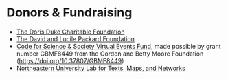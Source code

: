 
<Layout pageTitle="Funding" sidebarLinks={AboutSidebarLinks} activeHeaderLink="About">

# Donors & Fundraising
<InfoCard 
    title="Card Title"
    description='This is where you put your card description'
    link='https://www.google.com'
    image={EEWLogo}
/>

- <a href="https://www.ddcf.org/" target="_blank" rel="noopener" >The Doris Duke Charitable Foundation</a>
- <a href="https://www.packard.org/" target="_blank" rel="noopener" >The David and Lucile Packard Foundation</a>
- <a href="https://eventfund.codeforscience.org/" target="_blank" rel="noopener" >Code for Science & Society Virtual Events Fund</a>, made possible by grant number GBMF8449 from the Gordon and Betty Moore Foundation (https://doi.org/10.37807/GBMF8449)
- <a href="https://web.northeastern.edu/nulab/" target="_blank" rel="noopener" >Northeastern University Lab for Texts, Maps, and Networks</a>

</Layout>
